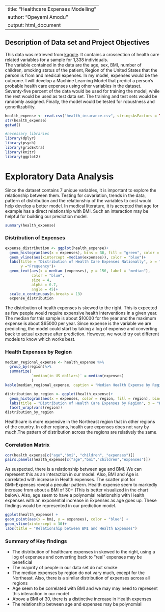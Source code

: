 
---
title: "Healthcare Expenses Modelling"
author: "Opeyemi Amodu"
output: html_document
---

## Description of Data set and Project Objectives
This data was retrieved from [kaggle](https://www.kaggle.com/raghupalem/insurance-charges). 
It contains a crossection of health care related variables for a sample for 1,338 individuals.  
The variable contained in the data are the age, sex, BMI, number of children, smoking status of the patient, Region of the United States that the person is from and medical expenses. 
In my model, expenses would be the outcome. I will develop a Machine Learning Model that predict a person's probable health care expenses using other variables in the dataset. Seventy-five 
percent of the data would be used for training the model, while the rest would be used as test data set. The training and test sets would be randomly assigned. Finally, the model
would be tested for robustness and generilizability. 

```{r}
health_expense <- read.csv("health_insurance.csv", stringsAsFactors = TRUE)
str(health_expense)
getwd()
```

```{r, echo = FALSE, results = FALSE, message = FALSE, warning = FALSE}
#necessary libraries
library(dplyr)
library(psych)
library(gridExtra)
library(knitr)
library(ggplot2)
```

# Exploratory Data Analysis
Since the dataset contains 7 unique variables, it is important to explore the relationship between them. Testing for covariation, trends in the data, pattern of 
distribution and the relationship of the variables to cost would help develop a better model. In medical literature, it is accepted that age for example has a direct
relationship with BMI. Such an interaction may be helpful for building our prediction model. 

```{r}
summary(health_expense)

```


### Distribution of Expenses

```{r}
expense_distribution <- ggplot(health_expense)+
  geom_histogram(aes(x = expenses), bins = 30, fill = "green", color = "green")+
  geom_vline(aes(xintercept =median(expenses)), color = "blue")+
  labs(title = "Distribution of Health Care Expenses Nationally", x = "Expenses in U.S dollars",
       y ="Frequency")+
  geom_text(aes(x = median (expenses), y = 150, label = "median"), 
            color = "blue", 
            size = 4, 
            alpha = 0.7, 
            angle = 45)+
  scale_x_continuous(n.breaks = 13)
  expense_distribution 
```

The distribution of health expenses is skewed to the right. This is expected as few people would require expensive health interventions in a given year. The median 
for this sample is about $10000 for the year and the maximum expense is about $65000 per year. Since expense is the variable we are predicting, the model could 
start by taking a log of expense and converting back to actual expense after prediction. However, we would try out different models to know which works best. 


### Health Expenses by Region

```{r, warning = FALSE, results = "asis", message = FALSE}
median_regional_expense <- health_expense %>%
  group_by(region)%>%
  summarize(
            `median(in US dollars)` = median(expenses) 
            )
kable(median_regional_expense, caption = "Median Health Expense by Region")
```

```{r}
distribution_by_region <- ggplot(health_expense)+
  geom_histogram(aes(x = expenses, color = region, fill = region), bins = 30)+
  labs(title = "Distribution of Health Care Expenses by Region", x = "Health Expenses in U.S dollars", y = "Frequency")+
  facet_wrap(vars(region))
distribution_by_region
```

Healthcare is more expensive in the Northeast region that in other regions of the country. In other regions, health care expenses does not vary by much.The pattern of distribution across the regions are relatively 
the same. 

### Correlation Matrix

```{r}
cor(health_expense[c("age","bmi", "children", "expenses")])
pairs.panels(health_expense[c("age","bmi","children","expenses")])
```

As suspected, there is a relationship between age and BMI. We can represent this as an interaction in our model. Also, BMI and Age is correlated with increase in Health expenses. The scatter plot for BMI~Expenses
reveal a peculiar pattern. Health expense seem to markedly increase from about a BMI of 30+ (This is better visualized in the chart below). Also, age seem to have a polynomial relationship with Health expenses with an 
exponential increase in Expenses as age goes up. These findings would be represented in our prediction model. 

```{r}
ggplot(health_expense) + 
geom_point(aes(x = bmi, y = expenses), color = "blue") + 
geom_vline(xintercept = 30)+
labs(title = "Relationship between BMI and Health Expenses")
```

### Summary of Key findings
* The distribution of healthcare expenses in skewed to the right, using a log of expenses and converting back to "real" expenses may be beneficial
* The majority of people in our data set do not smoke
* The median expenses by region do not vary much, except for the Northeast. Also, there is a similar distribution of expenses across all regions
* Age seem to be correlated with BMI and we may may need to represent this interaction in our model
* Above a BMI of 30, there is a distinctive increase in Health expenses
* The relationship between age and expenses may be polynomial

 